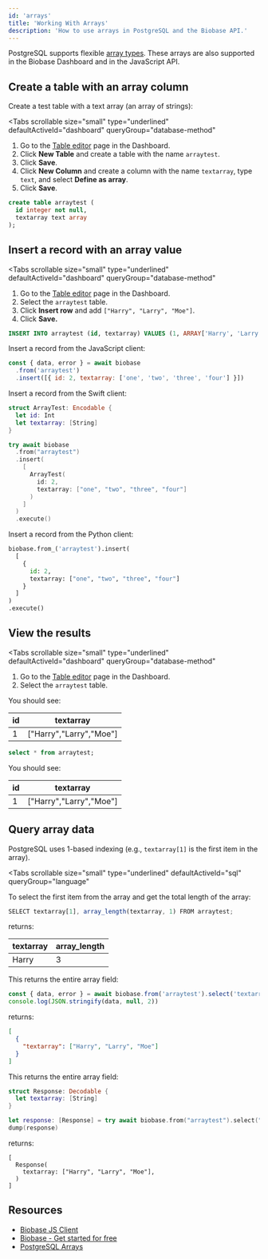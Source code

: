 ```yaml
---
id: 'arrays'
title: 'Working With Arrays'
description: 'How to use arrays in PostgreSQL and the Biobase API.'
---
```


PostgreSQL supports flexible [array types](https://www.postgresql.org/docs/12/arrays.html). These arrays are also supported in the Biobase Dashboard and in the JavaScript API.

## Create a table with an array column

Create a test table with a text array (an array of strings):

<Tabs
  scrollable
  size="small"
  type="underlined"
  defaultActiveId="dashboard"
  queryGroup="database-method"
>
<TabPanel id="dashboard" label="Dashboard">

1. Go to the [Table editor](https://biobase.studio/dashboard/project/_/editor) page in the Dashboard.
1. Click **New Table** and create a table with the name `arraytest`.
1. Click **Save**.
1. Click **New Column** and create a column with the name `textarray`, type `text`, and select **Define as array**.
1. Click **Save**.

</TabPanel>
<TabPanel id="sql" label="SQL">

```sql
create table arraytest (
  id integer not null,
  textarray text array
);
```

</TabPanel>
</Tabs>

## Insert a record with an array value

<Tabs
  scrollable
  size="small"
  type="underlined"
  defaultActiveId="dashboard"
  queryGroup="database-method"
>
<TabPanel id="dashboard" label="Dashboard">

1. Go to the [Table editor](https://biobase.studio/dashboard/project/_/editor) page in the Dashboard.
1. Select the `arraytest` table.
1. Click **Insert row** and add `["Harry", "Larry", "Moe"]`.
1. Click **Save.**

</TabPanel>
<TabPanel id="sql" label="SQL">

```sql
INSERT INTO arraytest (id, textarray) VALUES (1, ARRAY['Harry', 'Larry', 'Moe']);
```

</TabPanel>
<TabPanel id="js" label="JavaScript">

Insert a record from the JavaScript client:

```js
const { data, error } = await biobase
  .from('arraytest')
  .insert([{ id: 2, textarray: ['one', 'two', 'three', 'four'] }])
```

</TabPanel>
<TabPanel id="swift" label="Swift">

Insert a record from the Swift client:

```swift
struct ArrayTest: Encodable {
  let id: Int
  let textarray: [String]
}

try await biobase
  .from("arraytest")
  .insert(
    [
      ArrayTest(
        id: 2,
        textarray: ["one", "two", "three", "four"]
      )
    ]
  )
  .execute()
```

</TabPanel>
<TabPanel id="python" label="Python">

Insert a record from the Python client:

```python
biobase.from_('arraytest').insert(
  [
    {
      id: 2,
      textarray: ["one", "two", "three", "four"]
    }
  ]
)
.execute()
```

</TabPanel>
</Tabs>

## View the results

<Tabs
  scrollable
  size="small"
  type="underlined"
  defaultActiveId="dashboard"
  queryGroup="database-method"
>
<TabPanel id="dashboard" label="Dashboard">

1. Go to the [Table editor](https://biobase.studio/dashboard/project/_/editor) page in the Dashboard.
1. Select the `arraytest` table.

You should see:

| id  | textarray               |
| --- | ----------------------- |
| 1   | ["Harry","Larry","Moe"] |

</TabPanel>
<TabPanel id="sql" label="SQL">

```sql
select * from arraytest;
```

You should see:

| id  | textarray               |
| --- | ----------------------- |
| 1   | ["Harry","Larry","Moe"] |

</TabPanel>
</Tabs>

## Query array data

PostgreSQL uses 1-based indexing (e.g., `textarray[1]` is the first item in the array).

<Tabs
  scrollable
  size="small"
  type="underlined"
  defaultActiveId="sql"
  queryGroup="language"
>
<TabPanel id="sql" label="SQL">

To select the first item from the array and get the total length of the array:

```js
SELECT textarray[1], array_length(textarray, 1) FROM arraytest;
```

returns:

| textarray | array_length |
| --------- | ------------ |
| Harry     | 3            |

</TabPanel>
<TabPanel id="js" label="JavaScript">

This returns the entire array field:

```js
const { data, error } = await biobase.from('arraytest').select('textarray')
console.log(JSON.stringify(data, null, 2))
```

returns:

```json
[
  {
    "textarray": ["Harry", "Larry", "Moe"]
  }
]
```

</TabPanel>
<TabPanel id="swift" label="Swift">

This returns the entire array field:

```swift
struct Response: Decodable {
  let textarray: [String]
}

let response: [Response] = try await biobase.from("arraytest").select("textarray").execute().value
dump(response)
```

returns:

```
[
  Response(
    textarray: ["Harry", "Larry", "Moe"],
  )
]
```

</TabPanel>
</Tabs>

## Resources

- [Biobase JS Client](https://github.com/supabase/supabase-js)
- [Biobase - Get started for free](https://biobase.studio)
- [PostgreSQL Arrays](https://www.postgresql.org/docs/15/arrays.html)
